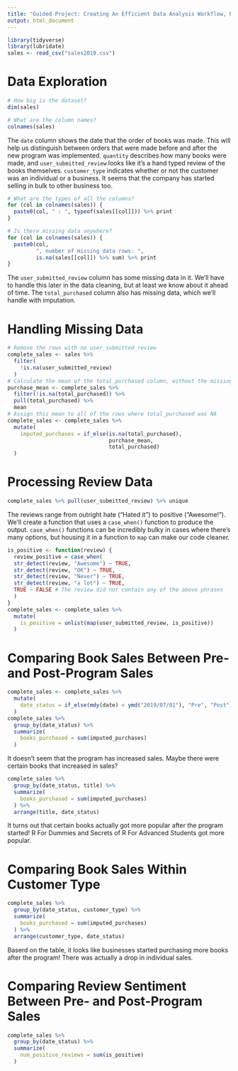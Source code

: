 ```yaml
---
title: "Guided Project: Creating An Efficient Data Analysis Workflow, Part 2"
output: html_document
---
```


```r
library(tidyverse)
library(lubridate)
sales <- read_csv("sales2019.csv")
```

# Data Exploration

```r
# How big is the dataset?
dim(sales)
```

```r
# What are the column names?
colnames(sales)
```

The `date` column shows the date that the order of books was made. This will help us distinguish between orders that were made before and after the new program was implemented. `quantity` describes how many books were made, and `user_submitted_review` looks like it's a hand typed review of the books themselves. `customer_type` indicates whether or not the customer was an individual or a business. It seems that the company has started selling in bulk to other business too.

```r
# What are the types of all the columns?
for (col in colnames(sales)) {
  paste0(col, " : ", typeof(sales[[col]])) %>% print
}
```


```r
# Is there missing data anywhere?
for (col in colnames(sales)) {
  paste0(col, 
         ", number of missing data rows: ", 
         is.na(sales[[col]]) %>% sum) %>% print
}
```

The `user_submitted_review` column has some missing data in it. We'll have to handle this later in the data cleaning, but at least we know about it ahead of time. The `total_purchased` column also has missing data, which we'll handle with imputation.

# Handling Missing Data

```r
# Remove the rows with no user_submitted_review
complete_sales <- sales %>% 
  filter(
    !is.na(user_submitted_review)
  )
# Calculate the mean of the total_purchased column, without the missing values
purchase_mean <- complete_sales %>% 
  filter(!is.na(total_purchased)) %>% 
  pull(total_purchased) %>% 
  mean
# Assign this mean to all of the rows where total_purchased was NA
complete_sales <- complete_sales %>% 
  mutate(
    imputed_purchases = if_else(is.na(total_purchased), 
                                purchase_mean,
                                total_purchased)
  )
```

# Processing Review Data

```r
complete_sales %>% pull(user_submitted_review) %>% unique
```

The reviews range from outright hate ("Hated it") to positive ("Awesome!"). We'll create a function that uses a `case_when()` function to produce the output. `case_when()` functions can be incredibly bulky in cases where there's many options, but housing it in a function to `map` can make our code cleaner.

```r
is_positive <- function(review) {
  review_positive = case_when(
  str_detect(review, "Awesome") ~ TRUE,
  str_detect(review, "OK") ~ TRUE,
  str_detect(review, "Never") ~ TRUE,
  str_detect(review, "a lot") ~ TRUE,
  TRUE ~ FALSE # The review did not contain any of the above phrases
  )
}
complete_sales <- complete_sales %>% 
  mutate(
    is_positive = unlist(map(user_submitted_review, is_positive))
  )
```

# Comparing Book Sales Between Pre- and Post-Program Sales

```r
complete_sales <- complete_sales %>% 
  mutate(
    date_status = if_else(mdy(date) < ymd("2019/07/01"), "Pre", "Post")
  )
complete_sales %>% 
  group_by(date_status) %>% 
  summarize(
    books_purchased = sum(imputed_purchases)
  )
```

It doesn't seem that the program has increased sales. Maybe there were certain books that increased in sales?

```r
complete_sales %>% 
  group_by(date_status, title) %>% 
  summarize(
    books_purchased = sum(imputed_purchases)
  ) %>% 
  arrange(title, date_status)
```

It turns out that certain books actually got more popular after the program started! R For Dummies and Secrets of R For Advanced Students got more popular.

# Comparing Book Sales Within Customer Type

```r
complete_sales %>% 
  group_by(date_status, customer_type) %>% 
  summarize(
    books_purchased = sum(imputed_purchases)
  ) %>% 
  arrange(customer_type, date_status)
```

Baserd on the table, it looks like businesses started purchasing more books after the program! There was actually a drop in individual sales.

# Comparing Review Sentiment Between Pre- and Post-Program Sales

```r
complete_sales %>% 
  group_by(date_status) %>% 
  summarize(
    num_positive_reviews = sum(is_positive)
  )
```
